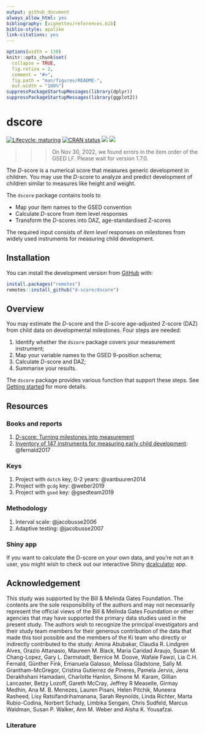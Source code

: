 ```yaml
---
output: github_document
always_allow_html: yes
bibliography: [vignettes/references.bib]
biblio-style: apalike
link-citations: yes
---
```


<!-- README.md is generated from README.Rmd. Please edit that file -->

```r
options(width = 130)
knitr::opts_chunk$set(
  collapse = TRUE,
  fig.retina = 2,
  comment = "#>",
  fig.path = "man/figures/README-",
  out.width = "100%")
suppressPackageStartupMessages(library(dplyr))
suppressPackageStartupMessages(library(ggplot2))
```

# dscore

<!-- badges: start -->
[![Lifecycle: maturing](https://img.shields.io/badge/lifecycle-maturing-blue.svg)](https://www.tidyverse.org/lifecycle/#maturing)
[![CRAN status](https://www.r-pkg.org/badges/version/dscore)](https://CRAN.R-project.org/package=dscore)
[![](http://cranlogs.r-pkg.org/badges/dscore)](https://cran.r-project.org/package=dscore)
[![](https://img.shields.io/badge/github%20version-1.6.7-orange.svg)](https://github.com/d-score/dscore)
<!-- badges: end -->

>>> On Nov 30, 2022, we found errors in the item order of the GSED LF. Please wait for version 1.7.0.

The *D*-score is a numerical score that measures generic development 
in children. You may use the *D*-score to analyze and predict 
development of children similar to measures like height and weight.

The `dscore` package contains tools to

- Map your item names to the GSED convention
- Calculate *D*-score from item level responses
- Transform the *D*-scores into DAZ, age-standardised Z-scores

The required input consists of *item level* responses on milestones
from widely used instruments for measuring child development.

## Installation

You can install the development version from [GitHub](https://github.com/) with:

``` r
install.packages("remotes")
remotes::install_github("d-score/dscore")
```

## Overview

You may estimate the *D*-score and the *D*-score age-adjusted Z-score (DAZ) from child data on developmental milestones. Four steps are needed:

1. Identify whether the `dscore` package covers your measurement instrument;
2. Map your variable names to the GSED 9-position schema;
3. Calculate *D*-score and DAZ;
4. Summarise your results.

The `dscore` package provides various function that support these steps. See [Getting started](https://d-score.org/dscore/articles/start.html) for more details.


## Resources

### Books and reports

1. [*D*-score: Turning milestones into measurement](https://d-score.org/dbook1/)
2. [Inventory of 147 instruments for measuring early child development](https://documents.worldbank.org/en/publication/documents-reports/documentdetail/384681513101293811/a-toolkit-for-measuring-early-childhood-development-in-low-and-middle-income-countries): @fernald2017

### Keys

1. Project with `dutch` key, 0-2 years: @vanbuuren2014
3. Project with `gcdg` key: @weber2019
4. Project with `gsed` key: @gsedteam2019

### Methodology

1. Interval scale: @jacobusse2006
2. Adaptive testing: @jacobusse2007 

### Shiny app

If you want to calculate the D-score on your own data, and you're not an `R` user, you might wish to check out our interactive Shiny [dcalculator](https://tnochildhealthstatistics.shinyapps.io/dcalculator/) app.

## Acknowledgement

This study was supported by the Bill & Melinda Gates Foundation. The contents are the sole responsibility of the authors and may not necessarily represent the official views of the Bill & Melinda Gates Foundation or other agencies that may have supported the primary data studies used in the present study. The authors wish to recognize the principal investigators and their study team members for their generous contribution of the data that made this tool possible and the members of the Ki team who directly or indirectly contributed to the study: Amina Abubakar, Claudia R. Lindgren Alves, Orazio Attanasio, Maureen M. Black, Maria Caridad Araujo, Susan M. Chang-Lopez, Gary L. Darmstadt, Bernice M. Doove, Wafaie Fawzi, Lia C.H. Fernald, Günther Fink, Emanuela Galasso, Melissa Gladstone, Sally M. Grantham-McGregor, Cristina Gutierrez de Pineres, Pamela Jervis, Jena Derakhshani Hamadani, Charlotte Hanlon, Simone M. Karam, Gillian Lancaster, Betzy Lozoff, Gareth McCray, Jeffrey R Measelle, Girmay Medhin, Ana M. B. Menezes, Lauren Pisani, Helen Pitchik, Muneera Rasheed, Lisy Ratsifandrihamanana, Sarah Reynolds, Linda Richter, Marta Rubio-Codina, Norbert Schady, Limbika Sengani, Chris Sudfeld, Marcus Waldman, Susan P. Walker, Ann M. Weber and Aisha K. Yousafzai.

### Literature


